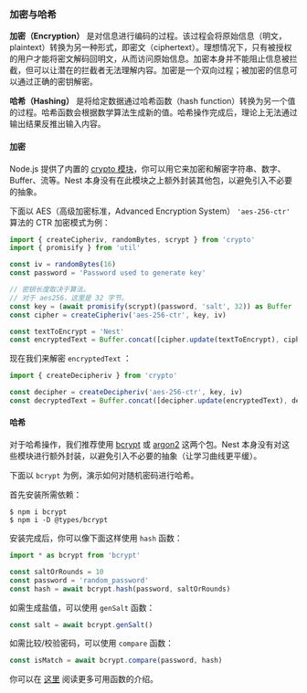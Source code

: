 ### 加密与哈希

**加密（Encryption）** 是对信息进行编码的过程。该过程会将原始信息（明文，plaintext）转换为另一种形式，即密文（ciphertext）。理想情况下，只有被授权的用户才能将密文解码回明文，从而访问原始信息。加密本身并不能阻止信息被拦截，但可以让潜在的拦截者无法理解内容。加密是一个双向过程；被加密的信息可以通过正确的密钥解密。

**哈希（Hashing）** 是将给定数据通过哈希函数（hash function）转换为另一个值的过程。哈希函数会根据数学算法生成新的值。哈希操作完成后，理论上无法通过输出结果反推出输入内容。

#### 加密

Node.js 提供了内置的 [crypto 模块](https://nodejs.org/api/crypto.html)，你可以用它来加密和解密字符串、数字、Buffer、流等。Nest 本身没有在此模块之上额外封装其他包，以避免引入不必要的抽象。

下面以 AES（高级加密标准，Advanced Encryption System） `'aes-256-ctr'` 算法的 CTR 加密模式为例：

```ts
import { createCipheriv, randomBytes, scrypt } from 'crypto'
import { promisify } from 'util'

const iv = randomBytes(16)
const password = 'Password used to generate key'

// 密钥长度取决于算法。
// 对于 aes256，这里是 32 字节。
const key = (await promisify(scrypt)(password, 'salt', 32)) as Buffer
const cipher = createCipheriv('aes-256-ctr', key, iv)

const textToEncrypt = 'Nest'
const encryptedText = Buffer.concat([cipher.update(textToEncrypt), cipher.final()])
```

现在我们来解密 `encryptedText` ：

```ts
import { createDecipheriv } from 'crypto'

const decipher = createDecipheriv('aes-256-ctr', key, iv)
const decryptedText = Buffer.concat([decipher.update(encryptedText), decipher.final()])
```

#### 哈希

对于哈希操作，我们推荐使用 [bcrypt](https://www.npmjs.com/package/bcrypt) 或 [argon2](https://www.npmjs.com/package/argon2) 这两个包。Nest 本身没有对这些模块进行额外封装，以避免引入不必要的抽象（让学习曲线更平缓）。

下面以 `bcrypt` 为例，演示如何对随机密码进行哈希。

首先安装所需依赖：

```shell
$ npm i bcrypt
$ npm i -D @types/bcrypt
```

安装完成后，你可以像下面这样使用 `hash` 函数：

```ts
import * as bcrypt from 'bcrypt'

const saltOrRounds = 10
const password = 'random_password'
const hash = await bcrypt.hash(password, saltOrRounds)
```

如需生成盐值，可以使用 `genSalt` 函数：

```ts
const salt = await bcrypt.genSalt()
```

如需比较/校验密码，可以使用 `compare` 函数：

```ts
const isMatch = await bcrypt.compare(password, hash)
```

你可以在 [这里](https://www.npmjs.com/package/bcrypt) 阅读更多可用函数的介绍。
